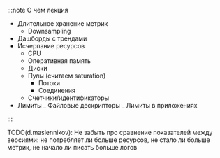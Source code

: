 :::note О чем лекция

- Длительное хранение метрик
  - Downsampling
- Дашборды с трендами
- Исчерпание ресурсов
  - CPU
  - Оперативная память
  - Диски
  - Пулы (считаем saturation)
    - Потоки
    - Соединения
  - Счетчики/идентификаторы
- Лимиты
  _ Файловые дескрипторы
  _ Лимиты в приложениях

:::

TODO(d.maslennikov): Не забыть про сравнение показателей между версиями: не потребляет ли больше ресурсов, не стало ли больше метрик, не начало ли писать больше логов
